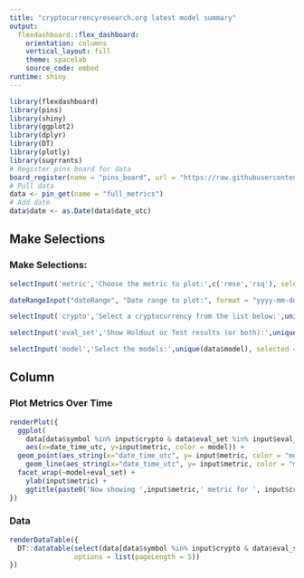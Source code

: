 ```yaml
---
title: "cryptocurrencyresearch.org latest model summary"
output: 
  flexdashboard::flex_dashboard:
    orientation: columns
    vertical_layout: fill
    theme: spacelab
    source_code: embed
runtime: shiny
---
```


```r
library(flexdashboard)
library(pins)
library(shiny)
library(ggplot2)
library(dplyr)
library(DT)
library(plotly)
library(sugrrants)
# Register pins board for data
board_register(name = "pins_board", url = "https://raw.githubusercontent.com/predictcrypto/pins/master/", board = "datatxt")
# Pull data
data <- pin_get(name = "full_metrics")
# Add date
data$date <- as.Date(data$date_utc)
```

Make Selections {.sidebar}
-----------------------------------------------------------------------

### Make Selections:

```r
selectInput('metric','Choose the metric to plot:',c('rmse','rsq'), selected = 'rmse', multiple = F)

dateRangeInput("dateRange", "Date range to plot:", format = "yyyy-mm-dd", start=min(as.Date(data$date_time_utc)), end=Sys.Date())

selectInput('crypto','Select a cryptocurrency from the list below:',unique(data$symbol), selected = 'BTC', multiple = F)

selectInput('eval_set','Show Holdout or Test results (or both):',unique(data$eval_set), selected = "holdout", multiple = T)

selectInput('model','Select the models:',unique(data$model), selected = c('lm','xgb','xgbTree','nnet'), multiple = T)

```

Column {data-width=350}
-----------------------------------------------------------------------

### Plot Metrics Over Time

```r
renderPlot({
  ggplot(
    data[data$symbol %in% input$crypto & data$eval_set %in% input$eval_set & data$model %in% input$model & as.Date(data$date_time_utc) >= as.character(input$dateRange[1]) & as.Date(data$date_time_utc) <= input$dateRange[2], ],
    aes(x=date_time_utc, y=input$metric, color = model)) +
  geom_point(aes_string(x="date_time_utc", y= input$metric, color = "model"), size=3) +
    geom_line(aes_string(x="date_time_utc", y= input$metric, color = "model"), size=1) +
  facet_wrap(~model+eval_set) +
    ylab(input$metric) +
    ggtitle(paste0('Now showing ',input$metric,' metric for ', input$crypto, ' cryptocurrency'))
})
```


### Data

```r
renderDataTable({
  DT::datatable(select(data[data$symbol %in% input$crypto & data$eval_set %in% input$eval_set & data$model %in% input$model & as.Date(data$date_time_utc) >= as.character(input$dateRange[1]) & as.Date(data$date_time_utc) <= input$dateRange[2], ], -date),
                options = list(pageLength = 5))
})
```

